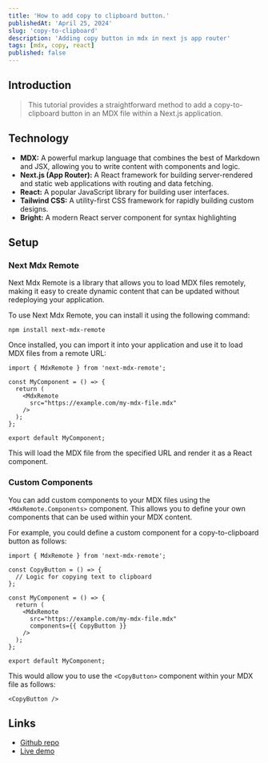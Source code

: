 ```yaml
---
title: 'How to add copy to clipboard button.'
publishedAt: 'April 25, 2024'
slug: 'copy-to-clipboard'
description: 'Adding copy button in mdx in next js app router'
tags: [mdx, copy, react]
published: false
---
```


## Introduction

> This tutorial provides a straightforward method to add a copy-to-clipboard button in an MDX file within a Next.js application.

## Technology

- **MDX:** A powerful markup language that combines the best of Markdown and JSX, allowing you to write content with components and logic.
- **Next.js (App Router):** A React framework for building server-rendered and static web applications with routing and data fetching.
- **React:** A popular JavaScript library for building user interfaces.
- **Tailwind CSS:** A utility-first CSS framework for rapidly building custom designs.
- **Bright:** A modern React server component for syntax highlighting

## Setup

### Next Mdx Remote

Next Mdx Remote is a library that allows you to load MDX files remotely, making it easy to create dynamic content that can be updated without redeploying your application.

To use Next Mdx Remote, you can install it using the following command:

```
npm install next-mdx-remote
```

Once installed, you can import it into your application and use it to load MDX files from a remote URL:

```
import { MdxRemote } from 'next-mdx-remote';

const MyComponent = () => {
  return (
    <MdxRemote
      src="https://example.com/my-mdx-file.mdx"
    />
  );
};

export default MyComponent;
```

This will load the MDX file from the specified URL and render it as a React component.

### Custom Components

You can add custom components to your MDX files using the `<MdxRemote.Components>` component. This allows you to define your own components that can be used within your MDX content.

For example, you could define a custom component for a copy-to-clipboard button as follows:

```
import { MdxRemote } from 'next-mdx-remote';

const CopyButton = () => {
  // Logic for copying text to clipboard
};

const MyComponent = () => {
  return (
    <MdxRemote
      src="https://example.com/my-mdx-file.mdx"
      components={{ CopyButton }}
    />
  );
};

export default MyComponent;
```

This would allow you to use the `<CopyButton>` component within your MDX file as follows:

```
<CopyButton />
```

## Links

- [Github repo](https://www.github.com/patelvivekdev/copy-to-clipboard)
- [Live demo](https://copy-to-clipboard-patelvivekdev.vercel.app/)
